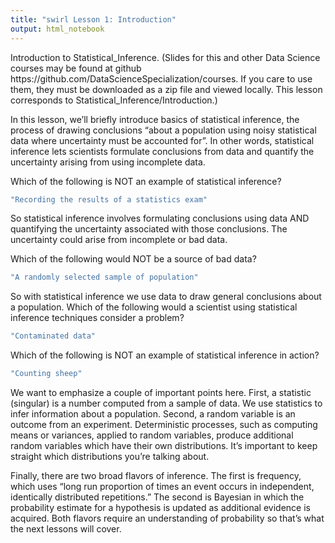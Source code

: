```yaml
---
title: "swirl Lesson 1: Introduction"
output: html_notebook
---
```


Introduction to Statistical_Inference. (Slides for this and other Data Science courses may be found at github https://github.com/DataScienceSpecialization/courses. If you care to use them, they must be downloaded as a zip file and viewed locally. This lesson corresponds to Statistical_Inference/Introduction.)

In this lesson, we'll briefly introduce basics of statistical inference, the process of drawing conclusions "about a population using noisy statistical data where uncertainty must be accounted for". In other words, statistical inference lets scientists formulate conclusions from data and quantify the uncertainty arising from using incomplete data.

Which of the following is NOT an example of statistical inference? 

```r
"Recording the results of a statistics exam"
```

So statistical inference involves formulating conclusions using data AND quantifying the uncertainty associated with those conclusions. The uncertainty could arise from incomplete or bad data.

Which of the following would NOT be a source of bad data? 

```r
"A randomly selected sample of population"
```

So with statistical inference we use data to draw general conclusions about a population. Which of the following would  a scientist using statistical inference techniques consider a problem?

```r
"Contaminated data"
```

Which of the following is NOT an example of statistical inference in action?

```r
"Counting sheep"
```

We want to emphasize a couple of important points here. First, a statistic (singular) is a number computed from a sample of data. We use statistics to infer information about a population. Second, a random variable is an outcome from an experiment. Deterministic processes, such as computing means or variances, applied to random variables, produce additional random variables which have their own distributions. It's important to keep straight which distributions you're talking about. 

Finally, there are two broad flavors of inference. The first is frequency, which uses "long run proportion of times an event occurs in independent, identically distributed repetitions." The second is Bayesian in which the probability estimate for a hypothesis is updated as additional evidence is acquired. Both flavors require an understanding of probability so that's what the next lessons will cover.